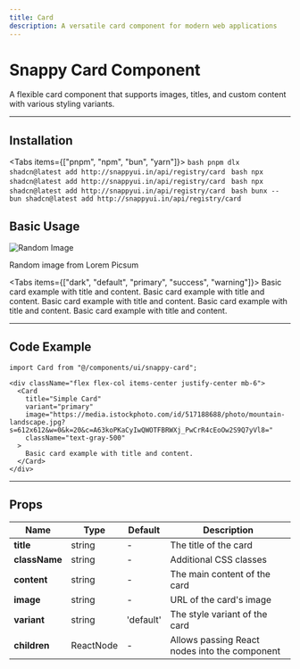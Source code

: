 ```yaml
---
title: Card
description: A versatile card component for modern web applications
---
```







# Snappy Card Component

A flexible card component that supports images, titles, and custom content with various styling variants.

---

## Installation

<Tabs items={["pnpm", "npm", "bun", "yarn"]}>
  <Tab value="pnpm">
    ```bash
    pnpm dlx shadcn@latest add http://snappyui.in/api/registry/card
    ```
  </Tab>
  <Tab value="npm">
    ```bash
    npx shadcn@latest add http://snappyui.in/api/registry/card
    ```
  </Tab>
  <Tab value="yarn">
    ```bash
    npx shadcn@latest add http://snappyui.in/api/registry/card
    ```
  </Tab>
  <Tab value="bun">
    ```bash
    bunx --bun shadcn@latest add http://snappyui.in/api/registry/card
    ```
  </Tab>
</Tabs>

## Basic Usage

<div className="flex flex-col items-center justify-center mb-6 border-1 border-zinc-800 rounded-lg py-5">
  <Card
    title="Image Card"
    variant="dark"
  >
    <img src="https://picsum.photos/300/200" alt="Random Image" className="rounded-lg"/>
    <p>Random image from Lorem Picsum</p>
  </Card>

</div>

<Tabs items={["dark", "default", "primary", "success", "warning"]}>
  <Tab value="dark">
    <Card title="Default Card" variant="dark" className="text-gray-500">
      Basic card example with title and content.
    </Card>
  </Tab>
  <Tab value="default">
    <Card title="Default Card" variant="default" className="text-gray-500">
      Basic card example with title and content.
    </Card>
  </Tab>
  <Tab value="primary">
    <Card title="Primary Card" variant="primary" className="text-gray-500">
      Basic card example with title and content.
    </Card>
  </Tab>
  <Tab value="success">
    <Card title="Success Card" variant="success" className="text-gray-500">
      Basic card example with title and content.
    </Card>
  </Tab>
  <Tab value="warning">
    <Card title="Warning Card" variant="warning" className="text-gray-500">
      Basic card example with title and content.
    </Card>
  </Tab>
</Tabs>

---

## Code Example

```tsx
import Card from "@/components/ui/snappy-card";

<div className="flex flex-col items-center justify-center mb-6">
  <Card
    title="Simple Card"
    variant="primary"
    image="https://media.istockphoto.com/id/517188688/photo/mountain-landscape.jpg?s=612x612&w=0&k=20&c=A63koPKaCyIwQWOTFBRWXj_PwCrR4cEoOw2S9Q7yVl8="
    className="text-gray-500"
  >
    Basic card example with title and content.
  </Card>
</div>
```

---

## Props

| <b>Name</b>   | <b>Type</b> | <b>Default</b> | <b>Description</b>                            |
| ------------- | ----------- | -------------- | --------------------------------------------- |
| **title**     | string      | -              | The title of the card                         |
| **className** | string      | -              | Additional CSS classes                        |
| **content**   | string      | -              | The main content of the card                  |
| **image**     | string      | -              | URL of the card's image                       |
| **variant**   | string      | 'default'      | The style variant of the card                 |
| **children**  | ReactNode   | -              | Allows passing React nodes into the component |
